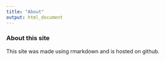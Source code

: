 ```yaml
---
title: "About"
output: html_document
---
```


### About this site

This site was made using rmarkdown and is hosted on github.

